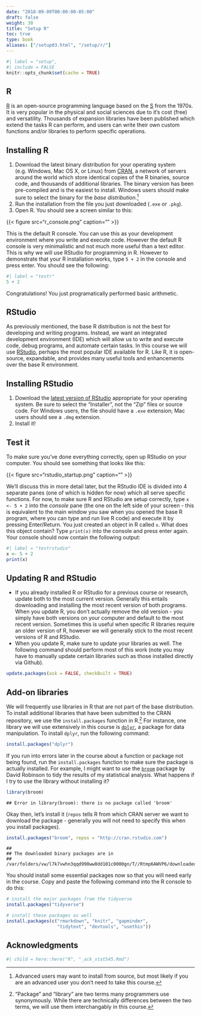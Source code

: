 ```yaml
---
date: "2018-09-09T00:00:00-05:00"
draft: false
weight: 30
title: "Setup R"
toc: true
type: book
aliases: ["/setup03.html", "/setup/r/"]
---
```


```r
#| label = "setup",
#| include = FALSE
knitr::opts_chunk$set(cache = TRUE)
```

## R

[R](https://www.r-project.org/) is an open-source programming language based on the [S](https://en.wikipedia.org/wiki/S_(programming_language)) from the 1970s. It is very popular in the physical and social sciences due to it's cost (free) and versatility. Thousands of expansion libraries have been published which extend the tasks R can perform, and users can write their own custom functions and/or libraries to perform specific operations.

## Installing R

1. Download the latest binary distribution for your operating system (e.g. Windows, Mac OS X, or Linux) from [CRAN](https://cran.rstudio.com/), a network of servers around the world which store identical copies of the R binaries, source code, and thousands of additional libraries. The binary version has been pre-compiled and is the easiest to install. Windows users should make sure to select the binary for the *base distribution*.[^source]
1. Run the installation from the file you just downloaded (`.exe` or `.pkg`).
1. Open R. You should see a screen similar to this:

{{< figure src="r_console.png" caption="" >}}

This is the default R console. You can use this as your development environment where you write and execute code. However the default R console is very minimalistic and not much more useful than a text editor. This is why we will use RStudio for programming in R. However to demonstrate that your R installation works, type `5 + 2` in the console and press enter. You should see the following:

```r
#| label = "testr"
5 + 2
```

Congratulations! You just programatically performed basic arithmetic.

## RStudio

As previously mentioned, the base R distribution is not the best for developing and writing programs. Instead, we want an integrated development environment (IDE) which will allow us to write and execute code, debug programs, and automate certain tasks. In this course we will use [RStudio](https://www.rstudio.com/products/RStudio/), perhaps the most popular IDE available for R. Like R, it is open-source, expandable, and provides many useful tools and enhancements over the base R environment.

## Installing RStudio

1. Download the [latest version of RStudio](https://www.rstudio.com/products/rstudio/download/) appropriate for your operating system. Be sure to select the "Installer", not the "Zip" files or source code. For Windows users, the file should have a `.exe` extension; Mac users should see a `.dmg` extension.
1. Install it!

## Test it

To make sure you've done everything correctly, open up RStudio on your computer. You should see something that looks like this:

{{< figure src="rstudio_startup.png" caption="" >}}

We'll discuss this in more detail later, but the RStudio IDE is divided into 4 separate panes (one of which is hidden for now) which all serve specific functions. For now, to make sure R and RStudio are setup correctly, type `x <- 5 + 2` into the *console* pane (the one on the left side of your screen - this is equivalent to the main window you saw when you opened the base R program, where you can type and run live R code) and execute it by pressing Enter/Return. You just created an object in R called `x`. What does this object contain? Type `print(x)` into the console and press enter again. Your console should now contain the following output:

```r
#| label = "testrstudio"
x <- 5 + 2
print(x)
```

## Updating R and RStudio

* If you already installed R or RStudio for a previous course or research, update both to the most current version. Generally this entails downloading and installing the most recent version of both programs. When you update R, you don't actually remove the old version - you simply have both versions on your computer and default to the most recent version. Sometimes this is useful when specific R libraries require an older version of R, however we will generally stick to the most recent versions of R and RStudio.
* When you update R, make sure to update your libraries as well. The following command should perform most of this work (note you may have to manually update certain libraries such as those installed directly via Github).

```r
update.packages(ask = FALSE, checkBuilt = TRUE)
```

## Add-on libraries

We will frequently use libraries in R that are not part of the base distribution. To install additional libraries that have been submitted to the CRAN repository, we use the `install.packages` function in R.[^pkg] For instance, one library we will use extensively in this course is [`dplyr`](https://cran.r-project.org/web/packages/dplyr/index.html), a package for data manipulation. To install `dplyr`, run the following command:

```r
install.packages("dplyr")
```

If you run into errors later in the course about a function or package not being found, run the `install.packages` function to make sure the package is actually installed. For example, I might want to use the [`broom`](https://cran.r-project.org/web/packages/broom/index.html) package by David Robinson to tidy the results of my statistical analysis. What happens if I try to use the library without installing it?

```r
library(broom)
```

```
## Error in library(broom): there is no package called 'broom'
```

Okay then, let's install it (`repos` tells R from which CRAN server we want to download the package - generally you will not need to specify this when you install packages).

```r
install.packages("broom", repos = "http://cran.rstudio.com")
```

```
## 
## The downloaded binary packages are in
##  /var/folders/vw/l7k7vwhn3qqd990ww0dd101c0000gn/T//Rtmp6AWVP6/downloaded_packages
```

You should install some essential packages now so that you will need early in the course. Copy and paste the following command into the R console to do this:

```r
# install the major packages from the tidyverse
install.packages("tidyverse")

# install these packages as well
install.packages(c("rmarkdown", "knitr", "gapminder",
                   "tidytext", "devtools", "usethis"))
```

## Acknowledgments

```r
#| child = here::here("R", "_ack_stat545.Rmd")
```

[^source]: Advanced users may want to install from source, but most likely if you are an advanced user you don't need to take this course.
[^pkg]: "Package" and "library" are two terms many programmers use synonymously. While there are technically differences between the two terms, we will use them interchangably in this course.
